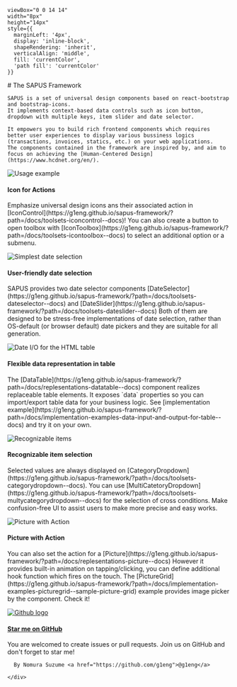

    viewBox="0 0 14 14" 
    width="8px" 
    height="14px" 
    style={{ 
      marginLeft: '4px',
      display: 'inline-block',
      shapeRendering: 'inherit',
      verticalAlign: 'middle',
      fill: 'currentColor',
      'path fill': 'currentColor'
    }}
>
  <path d="m11.1 7.35-5.5 5.5a.5.5 0 0 1-.7-.7L10.04 7 4.9 1.85a.5.5 0 1 1 .7-.7l5.5 5.5c.2.2.2.5 0 .7Z" />
</svg>

<Meta title="About" />

<div className="sb-container">
  <div className='sb-section-title'>
    # The SAPUS Framework

    SAPUS is a set of universal design components based on react-bootstrap and bootstrap-icons.
    It implements context-based data controls such as icon button, dropdown with multiple keys, item slider and date selector.

    It empowers you to build rich frontend components which requires better user experiences to display various bussiness logics
    (transactions, invoices, statics, etc.) on your web applications.
    The components contained in the framework are inspired by, and aim to focus on achieving the [Human-Centered Design](https://www.hcdnet.org/en/).
  </div>
  <div className="sb-section">
    <div className="sb-section-item">
      <img
        src={ComponentExample}
        alt="Usage example"
      />
      <h4 className="sb-section-item-heading">Icon for Actions</h4>
      <p className="sb-section-item-paragraph">
      Emphasize universal design icons ans their associated action in [IconControl](https://g1eng.github.io/sapus-framework/?path=/docs/toolsets-iconcontrol--docs)!
      You can also create a button to open toolbox with [IconToolbox](https://g1eng.github.io/sapus-framework/?path=/docs/toolsets-icontoolbox--docs) to select an additional option or a submenu.
      </p>
    </div>
    <div className="sb-section-item">
      <img
        src={DateRangeExample}
        alt="Simplest date selection"
      />
      <h4 className="sb-section-item-heading">User-friendly date selection</h4>
      <p className="sb-section-item-paragraph">
      SAPUS provides two date selector components [DateSelector](https://g1eng.github.io/sapus-framework/?path=/docs/toolsets-dateselector--docs) and [DateSlider](https://g1eng.github.io/sapus-framework/?path=/docs/toolsets-dateslider--docs)
      Both of them are designed to be stress-free implementations of date selection, rather than OS-default (or browser default) date pickers and they are suitable for all generation.
      </p>
    </div>
    <div className="sb-section-item">
      <img
        src={DataTableExample}
        alt="Date I/O for the HTML table"
      />
      <h4 className="sb-section-item-heading">Flexible data representation in table</h4>
      <p className="sb-section-item-paragraph">
      The [DataTable](https://g1eng.github.io/sapus-framework/?path=/docs/replesentations-datatable--docs) component realizes replaceable table elements.
      It exposes `data` properties so you can import/export table data for your business logic.
      See [implementation example](https://g1eng.github.io/sapus-framework/?path=/docs/implementation-examples-data-input-and-output-for-table--docs) and try it on your own.
      </p>
    </div>

  </div>

  <div className="sb-section">
    <div className="sb-section-item">
      <img
        src={DropdownExample}
        alt="Recognizable items"
      />
      <h4 className="sb-section-item-heading">Recognizable item selection</h4>
      <p className="sb-section-item-paragraph">
      Selected values are always displayed on [CategoryDropdown](https://g1eng.github.io/sapus-framework/?path=/docs/toolsets-categorydropdown--docs). You can use [MultiCatetoryDropdown](https://g1eng.github.io/sapus-framework/?path=/docs/toolsets-multycategorydropdown--docs) for the selection of cross conditions.
      Make confusion-free UI to assist users to make more precise and easy works.
      </p>
    </div>
    <div className="sb-section-item">
      <img
        src={PictureExample}
        alt="Picture with Action"
      />
      <h4 className="sb-section-item-heading">Picture with Action</h4>
      <p className="sb-section-item-paragraph">
      You can also set the action for a [Picture](https://g1eng.github.io/sapus-framework/?path=/docs/replesentations-picture--docs)
      However it provides built-in animation on tapping/clicking, you can define additional hook function which fires on the touch.
      The [PictureGrid](https://g1eng.github.io/sapus-framework/?path=/docs/implementation-examples-picturegrid--sample-picture-grid) example provides image picker by the component. Check it!
      </p>
    </div>
    <div className="sb-section-item" style={{padding: "3.5rem"}}>
      <a
          href="https://github.com/g1eng/sapus-framework"
          target="_blank"
      >
      <div style={{justifyContent: "center", display: "flex"}}>
        <img src={Github} alt="Github logo" style={{width: "3rem", height: "3rem"}}/>
      </div>
      </a>
      <div style={{justifyContent: "center", display: "flex"}}>
      <h4 className="sb-section-item-heading"><a
          href="https://github.com/g1eng/sapus-framework"
          target="_blank"
          role="button"
      >Star me on GitHub</a></h4>
      </div>
      <p className="sb-section-item-paragraph">
      You are welcomed to create issues or pull requests. Join us on GitHub and don't forget to star me!
      </p>

      By Nomura Suzume <a href="https://github.com/g1eng">@g1eng</a>

    </div>
  </div>

</div>


<div className="sb-section sb-socials">
    <div className="sb-section-item">
    </div>
    <div className="sb-section-item">
    </div>
</div>

<style>
  {`
  .sb-container {
    margin-bottom: 48px;
  }

  .sb-section {
    width: 100%;
    display: flex;
    flex-direction: row;
    gap: 20px;
  }

  img {
    object-fit: cover;
  }

  .sb-section-title {
    margin-bottom: 32px;
  }

  .sb-section a:not(h1 a, h2 a, h3 a) {
    font-size: 14px;
  }

  .sb-section-item, .sb-grid-item {
    flex: 1;
    display: flex;
    flex-direction: column;
  }

  .sb-section-item-heading {
    padding-top: 20px !important;
    padding-bottom: 5px !important;
    margin: 0 !important;
  }
  .sb-section-item-paragraph {
    margin: 0;
    padding-bottom: 10px;
  }

  .sb-chevron {
    margin-left: 5px;
  }

  .sb-features-grid {
    display: grid;
    grid-template-columns: repeat(2, 1fr);
    grid-gap: 32px 20px;
  }

  .sb-socials {
    display: grid;
    grid-template-columns: repeat(4, 1fr);
  }

  .sb-socials p {
    margin-bottom: 10px;
  }

  .sb-explore-image {
    max-height: 32px;
    height: 3rem;
    align-self: flex-start;
  }

  .sb-addon {
    width: 100%;
    display: flex;
    align-items: center;
    position: relative;
    background-color: #EEF3F8;
    border-radius: 5px;
    border: 1px solid rgba(0, 0, 0, 0.05);
    background: #EEF3F8;
    height: 180px;
    margin-bottom: 48px;
    overflow: hidden;
  }

  .sb-addon-text {
    padding-left: 48px;
    max-width: 240px;
  }

  .sb-addon-text h4 {
    padding-top: 0px;
  }

  .sb-addon-img {
    position: absolute;
    left: 345px;
    top: 0;
    height: 100%;
    width: 200%;
    overflow: hidden;
  }

  .sb-addon-img img {
    width: 650px;
    transform: rotate(-15deg);
    margin-left: 40px;
    margin-top: -72px;
    box-shadow: 0 0 1px rgba(255, 255, 255, 0);
    backface-visibility: hidden;
  }

  @media screen and (max-width: 800px) {
    .sb-addon-img {
      left: 300px;
    }
  }

  @media screen and (max-width: 600px) {
    .sb-section {
      flex-direction: column;
    }

    .sb-features-grid {
      grid-template-columns: repeat(1, 1fr);
    }

    .sb-socials {
      grid-template-columns: repeat(2, 1fr);
    }

    .sb-addon {
      height: 280px;
      align-items: flex-start;
      padding-top: 32px;
      overflow: hidden;
    }

    .sb-addon-text {
      padding-left: 24px;
    }

    .sb-addon-img {
      right: 0;
      left: 0;
      top: 130px;
      bottom: 0;
      overflow: hidden;
      height: auto;
      width: 124%;
    }

    .sb-addon-img img {
      width: 1200px;
      transform: rotate(-12deg);
      margin-left: 0;
      margin-top: 48px;
      margin-bottom: -40px;
      margin-left: -24px;
    }
  }
  `}
</style>
